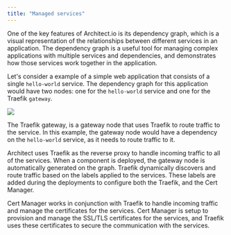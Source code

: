```yaml
---
title: "Managed services"
---
```


One of the key features of Architect.io is its dependency graph, which is a visual representation of the relationships between different services in an application.
The dependency graph is a useful tool for managing complex applications with multiple services and dependencies, and demonstrates how those services work together in the application.

Let's consider a example of a simple web application that consists of a single `hello-world` service.
The dependency graph for this application would have two nodes: one for the `hello-world` service and one for the Traefik `gateway`.

![](/images/dependency-graph.png)

The Traefik gateway, is a gateway node that uses Traefik to route traffic to the service. In this example, the gateway node would have a dependency on the `hello-world` service, as it needs to route traffic to it.

Architect uses Traefik as the reverse proxy to handle incoming traffic to all of the services. When a component is deployed, the gateway node is automatically generated on the graph.
Traefik dynamically discovers and route traffic based on the labels applied to the services. These labels are added during the deployments to configure both the Traefik, and the Cert Manager. 

Cert Manager works in conjunction with Traefik to handle incoming traffic and manage the certificates for the services.
Cert Manager is setup to provision and manage the SSL/TLS certificates for the services, and Traefik uses these certificates to secure the communication with the services.
